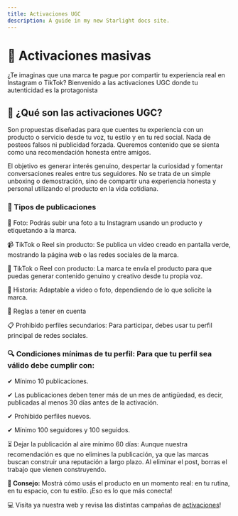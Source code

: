 ```yaml
---
title: Activaciones UGC
description: A guide in my new Starlight docs site.
---
```


# 📲 Activaciones masivas

¿Te imaginas que una marca te pague por compartir tu experiencia real en Instagram o TikTok? Bienvenido a las activaciones UGC donde tu autenticidad es la protagonista

## 🤳 ¿Qué son las activaciones UGC?

Son propuestas diseñadas para que cuentes tu experiencia con un producto o servicio desde tu voz, tu estilo y en tu red social.
Nada de posteos falsos ni publicidad forzada. Queremos contenido que se sienta como una recomendación honesta entre amigos.

El objetivo es generar interés genuino, despertar la curiosidad y fomentar conversaciones reales entre tus seguidores. No se trata de un simple unboxing o demostración, sino de compartir una experiencia honesta y personal utilizando el producto en la vida cotidiana.

### 🧩 Tipos de publicaciones

📸 Foto: Podrás subir una foto a tu Instagram usando un producto y etiquetando a la marca.

📹 TikTok o Reel sin producto: Se publica un video creado en pantalla verde, mostrando la página web o las redes sociales de la marca.

🎁 TikTok o Reel con producto: La marca te envía el producto para que puedas generar contenido genuino y creativo desde tu propia voz.

📜 Historia: Adaptable a video o foto, dependiendo de lo que solicite la marca.

📏 Reglas a tener en cuenta

📋 Prohibido perfiles secundarios: Para participar, debes usar tu perfil principal de redes sociales.

### 🔍 Condiciones mínimas de tu perfil: Para que tu perfil sea válido debe cumplir con:

✔ Mínimo 10 publicaciones.

✔ Las publicaciones deben tener más de un mes de antigüedad, es decir, publicadas al menos 30 días antes de la activación.

✔ Prohibido perfiles nuevos.

✔ Mínimo 100 seguidores y 100 seguidos.

⏳ Dejar la publicación al aire mínimo 60 días: Aunque nuestra recomendación es que no elimines la publicación, ya que las marcas buscan construir una reputación a largo plazo. Al eliminar el post, borras el trabajo que vienen construyendo.

**📝 Consejo:** Mostrá cómo usás el producto en un momento real: en tu rutina, en tu espacio, con tu estilo. ¡Eso es lo que más conecta!

💻 Visita ya nuestra web y revisa las distintas campañas de [activaciones](https://app.monomo.com.co/activaciones)!
